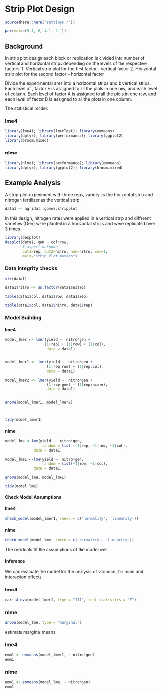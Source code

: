 # Strip Plot Design


```r
source(here::here("settings.r"))

par(mar=c(5.1, 6, 4.1, 2.1))
```

## Background

In strip plot design each block or replication is divided into number of vertical and horizontal strips depending on the levels of the respective factors.
 1. Vertical strip plot for the first factor – vertical factor 
 2. Horizontal strip plot for the second factor – horizontal factor 


Divide the experimental area into a horizontal strips and b vertical strips.  Each level of , factor E is assigned to all the plots in one row, and each level of column.
Each level of factor A is assigned to all the plots in one row, and each level of factor B is assigned to all the plots in one column.


The statistical model:

::: panel-tabset
### lme4
```r
library(lme4); library(lmerTest); library(emmeans)
library(dplyr); library(performance); library(ggplot2)
library(broom.mixed)
```
### nlme

```r
library(nlme); library(performance); library(emmeans)
library(dplyr); library(ggplot2); library(broom.mixed)
```
:::

## Example Analysis

A strip-plot experiment with three reps, variety as the horizontal strip and nitrogen fertilizer as the vertical strip.
```r
data1 <- agridat::gomez.stripplot
```

In this design, nitrogen rates were applied in a vertical strip and different varieties (Gen) were planted in a horizontal strips and were replicated over 3 times. 
```r
library(desplot)
desplot(data1, gen ~ col*row,
        # aspect unknown
        out1=rep, out2=nitro, num=nitro, cex=1,
        main="Strip Plot Design")
```


### Data integrity checks

```r
str(data1)
```


```r
data1$nitro <- as.factor(data1$nitro)
```


```r
table(data1$col, data1$row, data1$rep)

table(data1$col, data1$nitro, data1$rep)
```

### Model Building

::: panel-tabset
#### lme4

```r
model_lmer <- lmer(yield ~  nitro*gen + 
                  (1|rep) + (1|row) + (1|col), 
                   data = data1)


model_lmer1 <- lmer(yield ~  nitro*gen + 
                   (1|rep:row) + (1|rep:col), 
                   data = data1)

model_lmer2 <- lmer(yield ~  nitro*gen + 
                   (1|rep:gen) + (1|rep:nitro), 
                   data = data1)


anova(model_lmer1, model_lmer2)



tidy(model_lmer1)
```

#### nlme

```r
model_lme <-lme(yield ~  nitro*gen,
                 random = list (~1|rep, ~1|row, ~1|col), 
             data = data1)

model_lme1 <-lme(yield ~  nitro*gen,
                 random = list(~1|row, ~1|col), 
             data = data1)

anova(model_lme, model_lme1)

tidy(model_lme)
```
:::


#### Check Model Assumptions



::: panel-tabset
#### lme4

```r
check_model(model_lmer1, check = c('normality', 'linearity'))
```

#### nlme

```r
check_model(model_lme, check = c('normality', 'linearity'))
```
:::

The residuals fit the assumptions of the model well.

#### Inference

We can evaluate the model for the analysis of variance, for main and interaction effects.

::: panel-tabset
### lme4

```r
car::Anova(model_lmer1, type = "III", test.statistics = "F")
```

### nlme

```r
anova(model_lme, type = "marginal")
```
:::


estimate marginal means 

::: panel-tabset
### lme4

```r
emm1 <- emmeans(model_lmer1, ~ nitro*gen) 
emm1
```

### nlme

```r
emm1 <- emmeans(model_lme, ~ nitro*gen) 
emm1
```
:::
